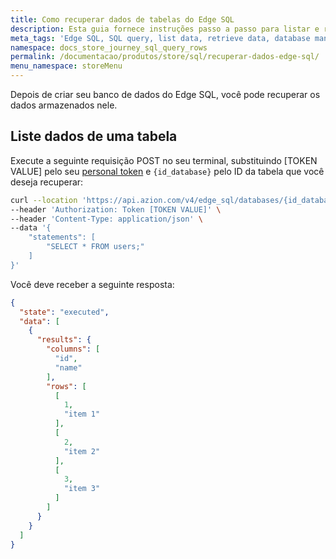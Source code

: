 ```yaml
---
title: Como recuperar dados de tabelas do Edge SQL
description: Esta guia fornece instruções passo a passo para listar e recuperar dados de bancos de dados do Edge SQL de forma eficiente, usando a API REST da Azion. 
meta_tags: 'Edge SQL, SQL query, list data, retrieve data, database management, Azion REST API, SQL tutorial, data retrieval, database optimization, querying tables'
namespace: docs_store_journey_sql_query_rows
permalink: /documentacao/produtos/store/sql/recuperar-dados-edge-sql/
menu_namespace: storeMenu
---
```



Depois de criar seu banco de dados do Edge SQL, você pode recuperar os dados armazenados nele.

<LinkButton link="/pt-br/documentacao/produtos/store/edge-sql/" label="Consulte a referência do Edge SQL" severity="secondary" />

## Liste dados de uma tabela

Execute a seguinte requisição POST no seu terminal, substituindo [TOKEN VALUE] pelo seu [personal token](/pt-br/documentacao/produtos/guias/personal-tokens/) e `{id_database}` pelo ID da tabela que você deseja recuperar:

```bash
curl --location 'https://api.azion.com/v4/edge_sql/databases/{id_database}/query' \
--header 'Authorization: Token [TOKEN VALUE]' \
--header 'Content-Type: application/json' \
--data '{
    "statements": [
        "SELECT * FROM users;"
    ]
}'
```

Você deve receber a seguinte resposta:

```json
{
  "state": "executed",
  "data": [
    {
      "results": {
        "columns": [
          "id",
          "name"
        ],
        "rows": [
          [
            1,
            "item 1"
          ],
          [
            2,
            "item 2"
          ],
          [
            3,
            "item 3"
          ]
        ]
      }
    }
  ]
}
```
